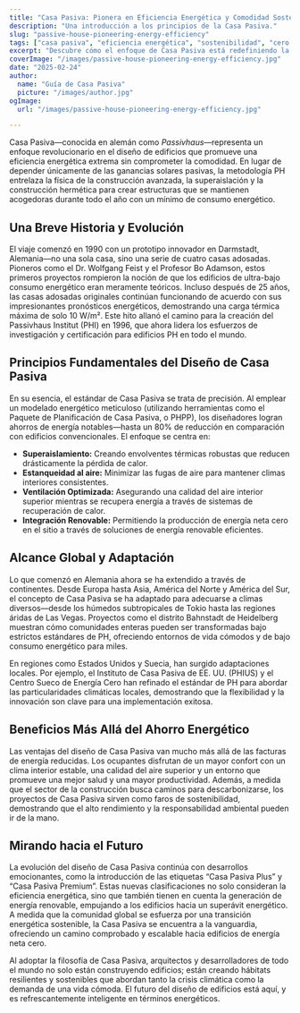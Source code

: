 ```yaml
---
title: "Casa Pasiva: Pionera en Eficiencia Energética y Comodidad Sostenible"
description: "Una introducción a los principios de la Casa Pasiva."
slug: "passive-house-pioneering-energy-efficiency"
tags: ["casa pasiva", "eficiencia energética", "sostenibilidad", "cero neto"]
excerpt: "Descubre cómo el enfoque de Casa Pasiva está redefiniendo la arquitectura—ofreciendo un confort interior superior, un uso de energía drásticamente reducido y una reducción significativa en las emisiones de carbono, sin importar el tipo de edificio o clima."
coverImage: "/images/passive-house-pioneering-energy-efficiency.jpg"
date: "2025-02-24"
author:
  name: "Guía de Casa Pasiva"
  picture: "/images/author.jpg"
ogImage:
  url: "/images/passive-house-pioneering-energy-efficiency.jpg"

---
```

Casa Pasiva—conocida en alemán como *Passivhaus*—representa un enfoque revolucionario en el diseño de edificios que promueve una eficiencia energética extrema sin comprometer la comodidad. En lugar de depender únicamente de las ganancias solares pasivas, la metodología PH entrelaza la física de la construcción avanzada, la superaislación y la construcción hermética para crear estructuras que se mantienen acogedoras durante todo el año con un mínimo de consumo energético.

## Una Breve Historia y Evolución

El viaje comenzó en 1990 con un prototipo innovador en Darmstadt, Alemania—no una sola casa, sino una serie de cuatro casas adosadas. Pioneros como el Dr. Wolfgang Feist y el Profesor Bo Adamson, estos primeros proyectos rompieron la noción de que los edificios de ultra-bajo consumo energético eran meramente teóricos. Incluso después de 25 años, las casas adosadas originales continúan funcionando de acuerdo con sus impresionantes pronósticos energéticos, demostrando una carga térmica máxima de solo 10 W/m². Este hito allanó el camino para la creación del Passivhaus Institut (PHI) en 1996, que ahora lidera los esfuerzos de investigación y certificación para edificios PH en todo el mundo.
## Principios Fundamentales del Diseño de Casa Pasiva

En su esencia, el estándar de Casa Pasiva se trata de precisión. Al emplear un modelado energético meticuloso (utilizando herramientas como el Paquete de Planificación de Casa Pasiva, o PHPP), los diseñadores logran ahorros de energía notables—hasta un 80% de reducción en comparación con edificios convencionales. El enfoque se centra en:
- **Superaislamiento:** Creando envolventes térmicas robustas que reducen drásticamente la pérdida de calor.
- **Estanqueidad al aire:** Minimizar las fugas de aire para mantener climas interiores consistentes.
- **Ventilación Optimizada:** Asegurando una calidad del aire interior superior mientras se recupera energía a través de sistemas de recuperación de calor.
- **Integración Renovable:** Permitiendo la producción de energía neta cero en el sitio a través de soluciones de energía renovable eficientes.

## Alcance Global y Adaptación

Lo que comenzó en Alemania ahora se ha extendido a través de continentes. Desde Europa hasta Asia, América del Norte y América del Sur, el concepto de Casa Pasiva se ha adaptado para adecuarse a climas diversos—desde los húmedos subtropicales de Tokio hasta las regiones áridas de Las Vegas. Proyectos como el distrito Bahnstadt de Heidelberg muestran cómo comunidades enteras pueden ser transformadas bajo estrictos estándares de PH, ofreciendo entornos de vida cómodos y de bajo consumo energético para miles.

En regiones como Estados Unidos y Suecia, han surgido adaptaciones locales. Por ejemplo, el Instituto de Casa Pasiva de EE. UU. (PHIUS) y el Centro Sueco de Energía Cero han refinado el estándar de PH para abordar las particularidades climáticas locales, demostrando que la flexibilidad y la innovación son clave para una implementación exitosa.
## Beneficios Más Allá del Ahorro Energético

Las ventajas del diseño de Casa Pasiva van mucho más allá de las facturas de energía reducidas. Los ocupantes disfrutan de un mayor confort con un clima interior estable, una calidad del aire superior y un entorno que promueve una mejor salud y una mayor productividad. Además, a medida que el sector de la construcción busca caminos para descarbonizarse, los proyectos de Casa Pasiva sirven como faros de sostenibilidad, demostrando que el alto rendimiento y la responsabilidad ambiental pueden ir de la mano.

## Mirando hacia el Futuro

La evolución del diseño de Casa Pasiva continúa con desarrollos emocionantes, como la introducción de las etiquetas “Casa Pasiva Plus” y “Casa Pasiva Premium”. Estas nuevas clasificaciones no solo consideran la eficiencia energética, sino que también tienen en cuenta la generación de energía renovable, empujando a los edificios hacia un superávit energético. A medida que la comunidad global se esfuerza por una transición energética sostenible, la Casa Pasiva se encuentra a la vanguardia, ofreciendo un camino comprobado y escalable hacia edificios de energía neta cero.

Al adoptar la filosofía de Casa Pasiva, arquitectos y desarrolladores de todo el mundo no solo están construyendo edificios; están creando hábitats resilientes y sostenibles que abordan tanto la crisis climática como la demanda de una vida cómoda. El futuro del diseño de edificios está aquí, y es refrescantemente inteligente en términos energéticos.
